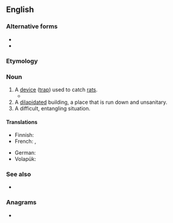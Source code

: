 {{also|rat trap}}
==English==

===Alternative forms===
* {{l|en|rat trap}}
* {{l|en|rat-trap}}

===Etymology===
{{compound|en|rat|trap}}

===Noun===
{{en-noun}}

# A [[device]] ([[trap]]) used to catch [[rat]]s.
#* {{quote-text|en|author=[[w:Selma Lagerlöf|Selma Lagerlöf]]|title=The Rattrap|passage=... the whole world with its lands and seas, its cities and villages - was nothing but a big '''rattrap'''. It had never existed for any other purpose than to set baits for people. It offered riches and joys, shelter and food, heat and clothing, exactly as the '''rattrap''' offered cheese and pork, and as soon as anyone let himself be tempted to touch the bait, it closed in on him, and then everything came to an end.}}
# A [[dilapidated]] building, a place that is run down and unsanitary.
# A difficult, entangling situation.

====Translations====
{{trans-top|device used to catch rats}}
* Finnish: {{t+|fi|rotanloukku}}
* French: {{t|fr|piège à rats|m}}, {{t+|fr|ratière|f}}
{{trans-mid}}
* German: {{t+|de|Rattenfalle|f}}
* Volapük: {{t|vo|ratiträp}}
{{trans-bottom}}

{{trans-top|dilapidated, unsanitary building}}
{{trans-mid}}
{{trans-bottom}}

{{trans-top|difficult, entangling situation}}
{{trans-mid}}
{{trans-bottom}}

===See also===
* {{l|en|rat trap}}

===Anagrams===
* {{anagrams|en|a=aaprrtt|Parratt}}